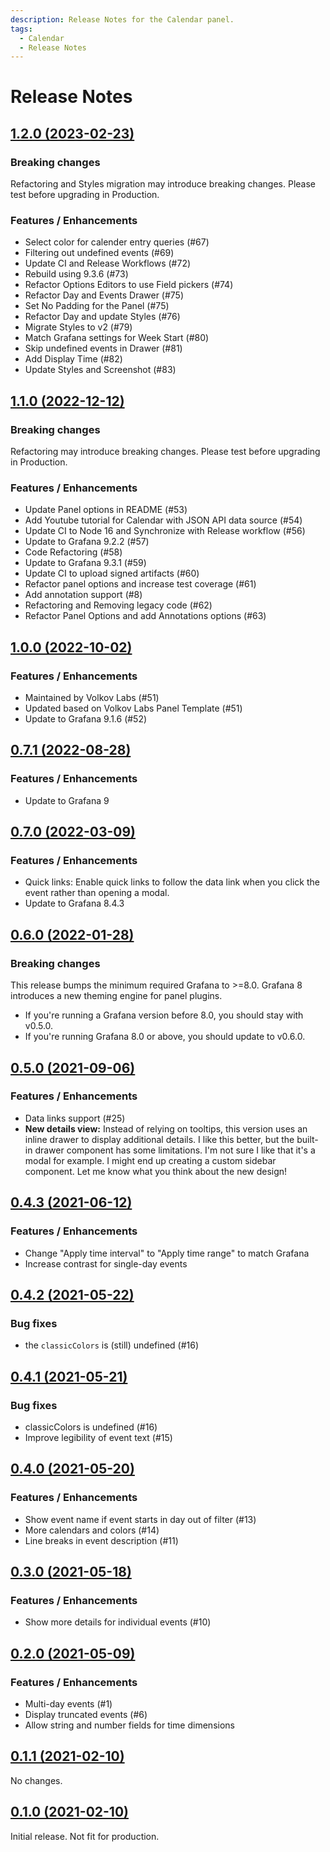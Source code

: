 ```yaml
---
description: Release Notes for the Calendar panel.
tags:
  - Calendar
  - Release Notes
---
```


# Release Notes

## [1.2.0 (2023-02-23)](https://github.com/VolkovLabs/volkovlabs-calendar-panel/releases/tag/v1.2.0)

### Breaking changes

Refactoring and Styles migration may introduce breaking changes. Please test before upgrading in Production.

### Features / Enhancements

- Select color for calender entry queries (#67)
- Filtering out undefined events (#69)
- Update CI and Release Workflows (#72)
- Rebuild using 9.3.6 (#73)
- Refactor Options Editors to use Field pickers (#74)
- Refactor Day and Events Drawer (#75)
- Set No Padding for the Panel (#75)
- Refactor Day and update Styles (#76)
- Migrate Styles to v2 (#79)
- Match Grafana settings for Week Start (#80)
- Skip undefined events in Drawer (#81)
- Add Display Time (#82)
- Update Styles and Screenshot (#83)

## [1.1.0 (2022-12-12)](https://github.com/VolkovLabs/volkovlabs-calendar-panel/releases/tag/v1.1.0)

### Breaking changes

Refactoring may introduce breaking changes. Please test before upgrading in Production.

### Features / Enhancements

- Update Panel options in README (#53)
- Add Youtube tutorial for Calendar with JSON API data source (#54)
- Update CI to Node 16 and Synchronize with Release workflow (#56)
- Update to Grafana 9.2.2 (#57)
- Code Refactoring (#58)
- Update to Grafana 9.3.1 (#59)
- Update CI to upload signed artifacts (#60)
- Refactor panel options and increase test coverage (#61)
- Add annotation support (#8)
- Refactoring and Removing legacy code (#62)
- Refactor Panel Options and add Annotations options (#63)

## [1.0.0 (2022-10-02)](https://github.com/VolkovLabs/volkovlabs-calendar-panel/releases/tag/v1.0.0)

### Features / Enhancements

- Maintained by Volkov Labs (#51)
- Updated based on Volkov Labs Panel Template (#51)
- Update to Grafana 9.1.6 (#52)

## [0.7.1 (2022-08-28)](https://github.com/VolkovLabs/volkovlabs-calendar-panel/releases/tag/v0.7.1)

### Features / Enhancements

- Update to Grafana 9

## [0.7.0 (2022-03-09)](https://github.com/VolkovLabs/volkovlabs-calendar-panel/releases/tag/v0.7.0)

### Features / Enhancements

- Quick links: Enable quick links to follow the data link when you click the event rather than opening a modal.
- Update to Grafana 8.4.3

## [0.6.0 (2022-01-28)](https://github.com/VolkovLabs/volkovlabs-calendar-panel/releases/tag/v0.6.0)

### Breaking changes

This release bumps the minimum required Grafana to >=8.0. Grafana 8 introduces a new theming engine for panel plugins.

- If you're running a Grafana version before 8.0, you should stay with v0.5.0.
- If you're running Grafana 8.0 or above, you should update to v0.6.0.

## [0.5.0 (2021-09-06)](https://github.com/VolkovLabs/volkovlabs-calendar-panel/releases/tag/v0.5.0)

### Features / Enhancements

- Data links support (#25)
- **New details view:** Instead of relying on tooltips, this version uses an inline drawer to display additional details. I like this better, but the built-in drawer component has some limitations. I'm not sure I like that it's a modal for example. I might end up creating a custom sidebar component. Let me know what you think about the new design!

## [0.4.3 (2021-06-12)](https://github.com/VolkovLabs/volkovlabs-calendar-panel/releases/tag/v0.4.3)

### Features / Enhancements

- Change "Apply time interval" to "Apply time range" to match Grafana
- Increase contrast for single-day events

## [0.4.2 (2021-05-22)](https://github.com/VolkovLabs/volkovlabs-calendar-panel/releases/tag/v0.4.2)

### Bug fixes

- the `classicColors` is (still) undefined (#16)

## [0.4.1 (2021-05-21)](https://github.com/VolkovLabs/volkovlabs-calendar-panel/releases/tag/v0.4.1)

### Bug fixes

- classicColors is undefined (#16)
- Improve legibility of event text (#15)

## [0.4.0 (2021-05-20)](https://github.com/VolkovLabs/volkovlabs-calendar-panel/releases/tag/v0.4.0)

### Features / Enhancements

- Show event name if event starts in day out of filter (#13)
- More calendars and colors (#14)
- Line breaks in event description (#11)

## [0.3.0 (2021-05-18)](https://github.com/VolkovLabs/volkovlabs-calendar-panel/releases/tag/v0.3.0)

### Features / Enhancements

- Show more details for individual events (#10)

## [0.2.0 (2021-05-09)](https://github.com/VolkovLabs/volkovlabs-calendar-panel/releases/tag/v0.2.0)

### Features / Enhancements

- Multi-day events (#1)
- Display truncated events (#6)
- Allow string and number fields for time dimensions

## [0.1.1 (2021-02-10)](https://github.com/VolkovLabs/volkovlabs-calendar-panel/releases/tag/v0.1.1)

No changes.

## [0.1.0 (2021-02-10)](https://github.com/VolkovLabs/volkovlabs-calendar-panel/releases/tag/v0.1.0)

Initial release. Not fit for production.
